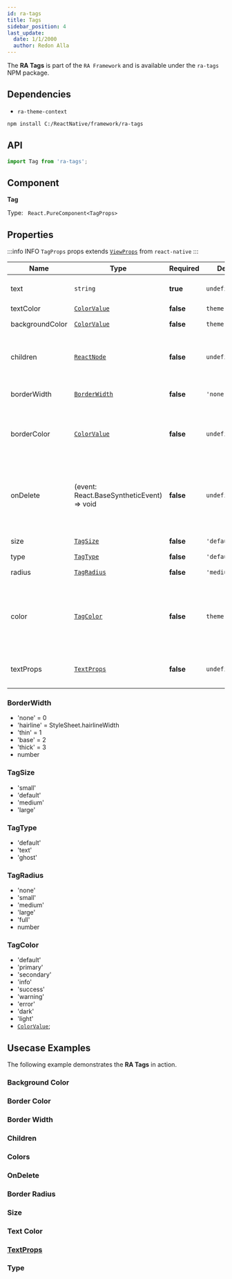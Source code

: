```yaml
---
id: ra-tags
title: Tags
sidebar_position: 4
last_update:
  date: 1/1/2000
  author: Redon Alla
---
```


The **RA Tags** is part of the `RA Framework` and is available under the `ra-tags` NPM package.

## Dependencies
- `ra-theme-context`


<Installation title="RA Tags"  />

```bash
npm install C:/ReactNative/framework/ra-tags
```

## API

```jsx
import Tag from 'ra-tags';
```

## Component

**Tag**

Type: ` React.PureComponent<TagProps>`

## Properties

:::info INFO
`TagProps` props extends [`ViewProps`](https://reactnative.dev/docs/view#props) from `react-native`
:::

|  Name   | Type | Required | Default Value | Description |
| -- | -- | -- | -- | -- |
| text | `string` | **true** | `undefined` | Text to display on tag. |
| textColor | [`ColorValue`](https://reactnative.dev/docs/colors) | **false** | `theme.color.default` | Text Color. |
| backgroundColor | [`ColorValue`](https://reactnative.dev/docs/colors) | **false** | `theme.color.default` | Background Color. |
| children  | [`ReactNode`](https://reactnative.dev/docs/react-node) | **false** | `undefined` | ReactNode to render custom react element. |
| borderWidth  | [`BorderWidth`](#borderwidth) | **false** | `'none'` | Optional borders width. |
| borderColor | [`ColorValue`](https://reactnative.dev/docs/colors) | **false** | `undefined` | Borders color according `react-native` ColorValue. |
| onDelete | (event: React.BaseSyntheticEvent) => void | **false** | `undefined` | If provided, will render a Delete icon button, which will call this callback on press. |
| size | [`TagSize`](#tagsize) | **false** | `'default'` | Tag Size variable. |
| type | [`TagType`](#tagtype) | **false** | `'default'` | Tag type. |
| radius | [`TagRadius`](#tagtype) | **false** | `'medium'` | Tag border radius. |
| color | [`TagColor`](#tagcolor) | **false** | `theme.color.default` | Color by theme or a custom color according `react-native` ColorValue. |
| textProps | [`TextProps`](https://reactnative.dev/docs/text#props) | **false** | `undefined` | Props to pass to the inner [`Text`](https://reactnative.dev/docs/text) component. |


### BorderWidth

* 'none' = 0
* 'hairline' = StyleSheet.hairlineWidth
* 'thin' = 1
* 'base' = 2
* 'thick' = 3
* number

### TagSize

* 'small'
* 'default'
* 'medium'
* 'large'

### TagType

* 'default'
* 'text'
* 'ghost'

### TagRadius

* 'none'
* 'small'
* 'medium'
* 'large'
* 'full'
* number

### TagColor

* 'default'
* 'primary'
* 'secondary'
* 'info'
* 'success'
* 'warning'
* 'error'
* 'dark'
* 'light'
* [`ColorValue`](https://reactnative.dev/docs/colors);

## Usecase Examples

The following example demonstrates the **RA Tags** in action.


### Background Color


<BackgroundColor />

### Border Color


<BorderColor />

### Border Width


<BorderWidth />

### Children


<Children />

### Colors


<Colors />

### OnDelete


<OnDelete />

### Border Radius


<BorderRadius />

### Size


<Size />

### Text Color


<TextColor />

### [TextProps](https://reactnative.dev/docs/text#props)


<TextProps />

### Type


<Types />